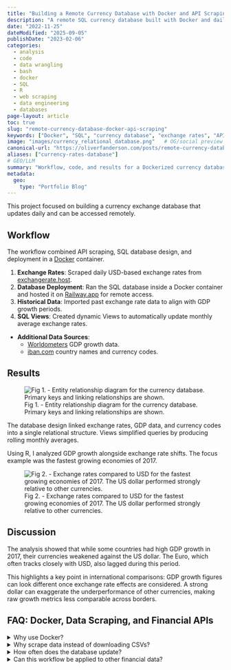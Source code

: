 ```yaml
---
title: "Building a Remote Currency Database with Docker and API Scraping"
description: "A remote SQL currency database built with Docker and daily API scraping, linked with GDP data to study exchange-rate effects."
date: "2022-11-25"
dateModified: "2025-09-05"
publishDate: "2023-02-06"
categories:
  - analysis
  - code
  - data wrangling
  - bash
  - docker
  - SQL
  - R
  - web scraping
  - data engineering
  - databases
page-layout: article
toc: true
slug: "remote-currency-database-docker-api-scraping"
keywords: ["Docker", "SQL", "currency database", "exchange rates", "API scraping", "R", "GDP"]
image: "images/currency_relational_database.png"   # OG/social preview
canonical-url: "https://oliverfanderson.com/posts/remote-currency-database-docker-api-scraping"
aliases: ["currency-rates-database"]
# GEO/LLM
summary: "Workflow, code, and results for a Dockerized currency database that ingests daily USD rates, links GDP data, and analyzes 2017 performance."
metadata:
  geo:
    type: "Portfolio Blog"
---
```


```{=html}
<style>
.keywords {
  display: none !important;
}
</style>
```

This project focused on building a currency exchange database that updates daily and can be accessed remotely.

## Workflow

The workflow combined API scraping, SQL database design, and deployment in a [Docker](https://www.docker.com/) container.

1.  **Exchange Rates**: Scraped daily USD-based exchange rates from [exchangerate.host](https://api.exchangerate.host/latest/?base=USD).
2.  **Database Deployment**: Ran the SQL database inside a Docker container and hosted it on [Railway.app](https://railway.app/) for remote access.
3.  **Historical Data**: Imported past exchange rate data to align with GDP growth periods.
4.  **SQL Views**: Created dynamic Views to automatically update monthly average exchange rates.

-   **Additional Data Sources**:
    -   [Worldometers](https://www.worldometers.info/gdp/gdp-by-country/) GDP growth data.
    -   [iban.com](https://www.iban.com/currency-codes) country names and currency codes.

## Results

![Fig 1. - Entity relationship diagram for the currency database. Primary keys and linking relationships are shown.](images/currency_relational_database.png "Currency database diagram.")

The database design linked exchange rates, GDP data, and currency codes into a single relational structure. Views simplified queries by producing rolling monthly averages.

Using R, I analyzed GDP growth alongside exchange rate shifts. The focus example was the fastest growing economies of 2017.

![Fig 2. - Exchange rates compared to USD for the fastest growing economies of 2017. The US dollar performed strongly relative to other currencies.](images/perc_gdp_currency_rates.png "Change in currency rates relative to USD since 2017.")

## Discussion

The analysis showed that while some countries had high GDP growth in 2017, their currencies weakened against the US dollar. The Euro, which often tracks closely with USD, also lagged during this period.

This highlights a key point in international comparisons: GDP growth figures can look different once exchange rate effects are considered. A strong dollar can exaggerate the underperformance of other currencies, making raw growth metrics less comparable across borders.

## FAQ: Docker, Data Scraping, and Financial APIs

::::::: faqs-container
<details class="faq">

<summary>[Why use Docker?]{.faq-question}</summary>

::: faq-answer
Docker made the database portable and easy to deploy on Railway.
:::

</details>

<details class="faq">

<summary>[Why scrape data instead of downloading CSVs?]{.faq-question}</summary>

::: faq-answer
Daily API scraping ensured the database stayed current and automatically provides the most updated data.
:::

</details>

<details class="faq">

<summary>[How often does the database update?]{.faq-question}</summary>

::: faq-answer
Exchange rates are pulled once per day, while SQL Views provide rolling monthly averages.
:::

</details>

<details class="faq">

<summary>[Can this workflow be applied to other financial data?]{.faq-question}</summary>

::: faq-answer
Yes. The structure works for any API-driven dataset where regular updates and historical context are important.
:::

</details>
:::::::

```{=html}
<script type="application/ld+json">
{
  "@context": "https://schema.org",
  "@type": "BlogPosting",
  "headline": "Building a Remote Currency Database with Docker and API Scraping",
  "description": "A remote SQL currency database built with Docker and daily API scraping, linked with GDP data to study exchange-rate effects.",
  "datePublished": "2023-02-06",
  "dateModified": "2025-09-05",
  "image": "https://oliverfanderson.com/posts/images/currency_relational_database.png",
  "url": "https://oliverfanderson.com/posts/remote-currency-database-docker-api-scraping",
  "mainEntityOfPage": {
    "@type": "WebPage",
    "@id": "https://oliverfanderson.com/posts/remote-currency-database-docker-api-scraping"
  },
  "keywords": ["Docker", "SQL", "currency database", "exchange rates", "API scraping", "R", "GDP", "data engineering", "databases"],
  "about": [
    {
      "@type": "SoftwareApplication",
      "name": "Docker"
    },
    {
      "@type": "Dataset",
      "name": "Currency Exchange Rates"
    },
    {
      "@type": "Dataset", 
      "name": "GDP Growth Data"
    }
  ],
  "programmingLanguage": ["R", "SQL"],
  "mentions": [
    {
      "@type": "SoftwareApplication",
      "name": "Docker",
      "url": "https://www.docker.com/"
    },
    {
      "@type": "WebAPI",
      "name": "exchangerate.host API",
      "url": "https://api.exchangerate.host/latest/?base=USD"
    },
    {
      "@type": "SoftwareApplication",
      "name": "Railway.app",
      "url": "https://railway.app/"
    }
  ],
  "hasPart": [
    {
      "@type": "SoftwareSourceCode",
      "name": "Currency API Scraping Workflow",
      "description": "Daily scraping of USD-based exchange rates from exchangerate.host API",
      "programmingLanguage": "R",
      "codeSampleType": "code snippet"
    },
    {
      "@type": "SoftwareSourceCode",
      "name": "Docker Database Deployment",
      "description": "SQL database containerization and deployment on Railway.app",
      "programmingLanguage": "SQL",
      "codeSampleType": "code snippet"
    },
    {
      "@type": "SoftwareSourceCode",
      "name": "SQL Views for Monthly Averages",
      "description": "Dynamic SQL Views for calculating rolling monthly exchange rate averages",
      "programmingLanguage": "SQL",
      "codeSampleType": "code snippet"
    },
    {
      "@type": "CreativeWork",
      "name": "Currency Database Entity Relationship Diagram",
      "description": "Relational database design linking exchange rates, GDP data, and currency codes",
      "@type": "Diagram"
    },
    {
      "@type": "CreativeWork",
      "name": "GDP Growth vs Exchange Rate Analysis",
      "description": "Visualization comparing 2017 GDP growth with currency performance against USD",
      "@type": "Chart"
    }
  ],
  "isPartOf": {
    "@type": "Blog",
    "name": "Oliver F. Anderson Portfolio",
    "url": "https://oliverfanderson.com/"
  }
}
</script>
```